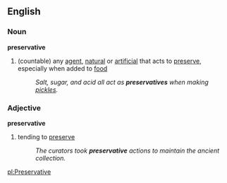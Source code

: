 ==English==
===Noun===
'''preservative'''
#(countable) any [[agent]], [[natural]] or [[artificial]] that acts to [[preserve]], especially when added to [[food]]
#:''Salt, sugar, and acid all act as '''preservatives''' when making [[pickle]]s.''

===Adjective===
'''preservative'''
# tending to [[preserve]] 
#:''The curators took '''preservative''' actions to maintain the ancient collection.''

[[pl:Preservative]]